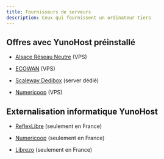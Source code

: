 ```yaml
---
title: Fournisseurs de serveurs
description: Ceux qui fournissent un ordinateur tiers
---
```



## Offres avec YunoHost préinstallé

* [Alsace Réseau Neutre](https://arn-fai.net) (VPS) <HighlightFFDN/> <HighlightCHATONS/>

* [ECOWAN](https://ecowan.fr) (VPS)

* [Scaleway Dedibox](https://www.scaleway.com/en/dedibox/operating-systems/) (server dédié)

* [Numericoop](https://numericoop.fr/solution-sur-mesure/) (VPS) <HighlightCHATONS/>

## Externalisation informatique YunoHost 

* [ReflexLibre](https://reflexlibre.net) (seulement en France) <HighlightCHATONS/>

* [Numericoop](https://numericoop.fr/solution-sur-mesure/) (seulement en France) <HighlightCHATONS/>

* [Librezo](https://librezo.fr) (seulement en France)
